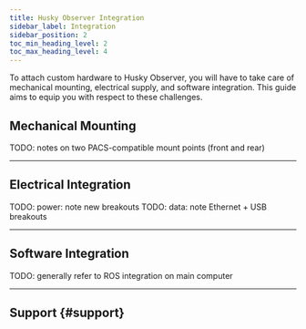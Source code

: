 ```yaml
---
title: Husky Observer Integration
sidebar_label: Integration
sidebar_position: 2
toc_min_heading_level: 2
toc_max_heading_level: 4
---
```



To attach custom hardware to Husky Observer, you will have to take care of mechanical mounting, electrical
supply, and software integration. This guide aims to equip you with respect to these challenges.

## Mechanical Mounting

TODO: notes on two PACS-compatible mount points (front and rear)

---

## Electrical Integration

TODO: power: note new breakouts
TODO: data: note Ethernet + USB breakouts

---

## Software Integration

TODO: generally refer to ROS integration on main computer

---

## Support {#support}

<Support />
